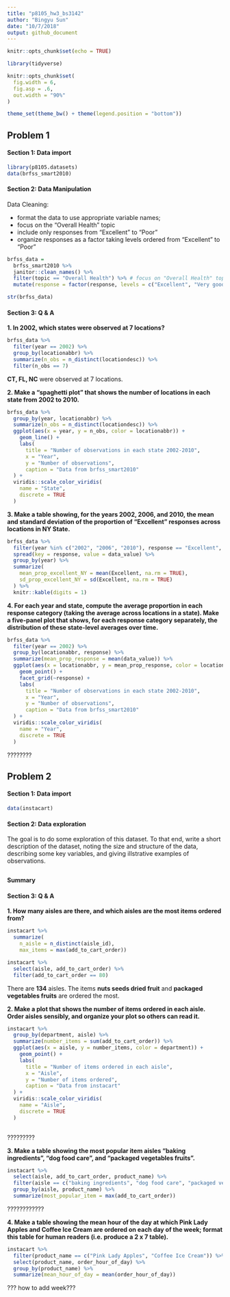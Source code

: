```yaml
---
title: "p8105_hw3_bs3142"
author: "Bingyu Sun"
date: "10/7/2018"
output: github_document
---
```


```r
knitr::opts_chunk$set(echo = TRUE)

library(tidyverse)

knitr::opts_chunk$set(
  fig.width = 6,
  fig.asp = .6,
  out.width = "90%"
)

theme_set(theme_bw() + theme(legend.position = "bottom"))
```

## Problem 1

#### Section 1: Data import

```r
library(p8105.datasets)
data(brfss_smart2010)
```

#### Section 2: Data Manipulation

Data Cleaning:

* format the data to use appropriate variable names;
* focus on the “Overall Health” topic
* include only responses from “Excellent” to “Poor”
* organize responses as a factor taking levels ordered from “Excellent” to “Poor”
```r
brfss_data =
  brfss_smart2010 %>%
  janitor::clean_names() %>%
  filter(topic == "Overall Health") %>% # focus on "Overall Health" topic
  mutate(response = factor(response, levels = c("Excellent", "Very good", "Good", "Fair", "Poor"))) # convert responses to factor vector with specified orders

str(brfss_data)
```

#### Section 3: Q & A

**1. In 2002, which states were observed at 7 locations?**

```r
brfss_data %>%
  filter(year == 2002) %>%
  group_by(locationabbr) %>%
  summarize(n_obs = n_distinct(locationdesc)) %>%
  filter(n_obs == 7)
```

**CT, FL, NC** were observed at 7 locations.

**2. Make a “spaghetti plot” that shows the number of locations in each state from 2002 to 2010.**

```r
brfss_data %>%
  group_by(year, locationabbr) %>%
  summarize(n_obs = n_distinct(locationdesc)) %>%
  ggplot(aes(x = year, y = n_obs, color = locationabbr)) + 
    geom_line() +
    labs(
      title = "Number of observations in each state 2002-2010",
      x = "Year",
      y = "Number of observations",
      caption = "Data from brfss_smart2010"
  ) +
  viridis::scale_color_viridis(
    name = "State", 
    discrete = TRUE
  )
```

**3. Make a table showing, for the years 2002, 2006, and 2010, the mean and standard deviation of the proportion of “Excellent” responses across locations in NY State.**

```r
brfss_data %>%
  filter(year %in% c("2002", "2006", "2010"), response == "Excellent", locationabbr == "NY") %>%
  spread(key = response, value = data_value) %>%
  group_by(year) %>%
  summarize(
    mean_prop_excellent_NY = mean(Excellent, na.rm = TRUE),
    sd_prop_excellent_NY = sd(Excellent, na.rm = TRUE)
  ) %>%
  knitr::kable(digits = 1)
```


**4. For each year and state, compute the average proportion in each response category (taking the average across locations in a state). Make a five-panel plot that shows, for each response category separately, the distribution of these state-level averages over time. **

```r
brfss_data %>%
  filter(year == 2002) %>%
  group_by(locationabbr, response) %>%
  summarize(mean_prop_response = mean(data_value)) %>%
  ggplot(aes(x = locationabbr, y = mean_prop_response, color = locationabbr)) + 
    geom_point() +
    facet_grid(~response) +
    labs(
      title = "Number of observations in each state 2002-2010",
      x = "Year",
      y = "Number of observations",
      caption = "Data from brfss_smart2010"
  ) +
  viridis::scale_color_viridis(
    name = "Year", 
    discrete = TRUE
  )
```
????????

## Problem 2

#### Section 1: Data import

```r
data(instacart)
```

#### Section 2: Data exploration
The goal is to do some exploration of this dataset. To that end, write a short description of the dataset, noting the size and structure of the data, describing some key variables, and giving illstrative examples of observations. 
```r

```

**Summary**


#### Section 3: Q & A

**1. How many aisles are there, and which aisles are the most items ordered from?**

```r
instacart %>%
  summarize(
    n_aisle = n_distinct(aisle_id),
    max_items = max(add_to_cart_order))

instacart %>%
  select(aisle, add_to_cart_order) %>%
  filter(add_to_cart_order == 80)
```

There are **134** aisles. The items **nuts seeds dried fruit** and **packaged vegetables fruits** are ordered the most.

**2. Make a plot that shows the number of items ordered in each aisle. Order aisles sensibly, and organize your plot so others can read it.**

```r
instacart %>%
  group_by(department, aisle) %>%
  summarize(number_items = sum(add_to_cart_order)) %>%
  ggplot(aes(x = aisle, y = number_items, color = department)) + 
    geom_point() +
    labs(
      title = "Number of items ordered in each aisle",
      x = "Aisle",
      y = "Number of items ordered",
      caption = "Data from instacart"
  ) +
  viridis::scale_color_viridis(
    name = "Aisle", 
    discrete = TRUE
  )
  
```
?????????

**3. Make a table showing the most popular item aisles “baking ingredients”, “dog food care”, and “packaged vegetables fruits”.**

```r
instacart %>%
  select(aisle, add_to_cart_order, product_name) %>%
  filter(aisle == c("baking ingredients", "dog food care", "packaged vegetables fruits")) %>%
  group_by(aisle, product_name) %>%
  summarize(most_popular_item = max(add_to_cart_order))
```
????????????

**4. Make a table showing the mean hour of the day at which Pink Lady Apples and Coffee Ice Cream are ordered on each day of the week; format this table for human readers (i.e. produce a 2 x 7 table).**

```r
instacart %>%
  filter(product_name == c("Pink Lady Apples", "Coffee Ice Cream")) %>% 
  select(product_name, order_hour_of_day) %>%
  group_by(product_name) %>%
  summarize(mean_hour_of_day = mean(order_hour_of_day))
```
??? how to add week???
